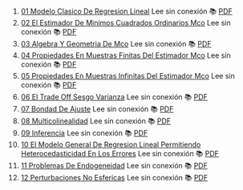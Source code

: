 1.  [01 Modelo Clasico De Regresion Lineal](https://achalmaedison.netlify.app/econometria/01-fundamentos-econometria/2021-03-01-01-modelo-clasico-de-regresion-lineal) Lee sin conexión 📚 [PDF](https://achalmaedison.netlify.app/econometria/01-fundamentos-econometria/2021-03-01-01-modelo-clasico-de-regresion-lineal/index.pdf)
2.  [02 El Estimador De Minimos Cuadrados Ordinarios Mco](https://achalmaedison.netlify.app/econometria/01-fundamentos-econometria/2021-03-08-02-el-estimador-de-minimos-cuadrados-ordinarios-mco) Lee sin conexión 📚 [PDF](https://achalmaedison.netlify.app/econometria/01-fundamentos-econometria/2021-03-08-02-el-estimador-de-minimos-cuadrados-ordinarios-mco/index.pdf)
3.  [03 Algebra Y Geometria De Mco](https://achalmaedison.netlify.app/econometria/01-fundamentos-econometria/2021-03-15-03-algebra-y-geometria-de-mco) Lee sin conexión 📚 [PDF](https://achalmaedison.netlify.app/econometria/01-fundamentos-econometria/2021-03-15-03-algebra-y-geometria-de-mco/index.pdf)
4.  [04 Propiedades En Muestras Finitas Del Estimador Mco](https://achalmaedison.netlify.app/econometria/01-fundamentos-econometria/2021-03-22-04-propiedades-en-muestras-finitas-del-estimador-mco) Lee sin conexión 📚 [PDF](https://achalmaedison.netlify.app/econometria/01-fundamentos-econometria/2021-03-22-04-propiedades-en-muestras-finitas-del-estimador-mco/index.pdf)
5.  [05 Propiedades En Muestras Infinitas Del Estimador Mco](https://achalmaedison.netlify.app/econometria/01-fundamentos-econometria/2021-03-29-05-propiedades-en-muestras-infinitas-del-estimador-mco) Lee sin conexión 📚 [PDF](https://achalmaedison.netlify.app/econometria/01-fundamentos-econometria/2021-03-29-05-propiedades-en-muestras-infinitas-del-estimador-mco/index.pdf)
6.  [06 El Trade Off Sesgo Varianza](https://achalmaedison.netlify.app/econometria/01-fundamentos-econometria/2021-04-10-06-el-trade-off-sesgo-varianza) Lee sin conexión 📚 [PDF](https://achalmaedison.netlify.app/econometria/01-fundamentos-econometria/2021-04-10-06-el-trade-off-sesgo-varianza/index.pdf)
7.  [07 Bondad De Ajuste](https://achalmaedison.netlify.app/econometria/01-fundamentos-econometria/2021-04-19-07-bondad-de-ajuste) Lee sin conexión 📚 [PDF](https://achalmaedison.netlify.app/econometria/01-fundamentos-econometria/2021-04-19-07-bondad-de-ajuste/index.pdf)
8.  [08 Multicolinealidad](https://achalmaedison.netlify.app/econometria/01-fundamentos-econometria/2021-04-26-08-multicolinealidad) Lee sin conexión 📚 [PDF](https://achalmaedison.netlify.app/econometria/01-fundamentos-econometria/2021-04-26-08-multicolinealidad/index.pdf)
9.  [09 Inferencia](https://achalmaedison.netlify.app/econometria/01-fundamentos-econometria/2021-05-03-09-inferencia) Lee sin conexión 📚 [PDF](https://achalmaedison.netlify.app/econometria/01-fundamentos-econometria/2021-05-03-09-inferencia/index.pdf)
10. [10 El Modelo General De Regresion Lineal Permitiendo Heterocedasticidad En Los Errores](https://achalmaedison.netlify.app/econometria/01-fundamentos-econometria/2021-05-10-10-el-modelo-general-de-regresion-lineal-permitiendo-heterocedasticidad-en-los-errores) Lee sin conexión 📚 [PDF](https://achalmaedison.netlify.app/econometria/01-fundamentos-econometria/2021-05-10-10-el-modelo-general-de-regresion-lineal-permitiendo-heterocedasticidad-en-los-errores/index.pdf)
11. [11 Problemas De Endogeneidad](https://achalmaedison.netlify.app/econometria/01-fundamentos-econometria/2021-05-17-11-problemas-de-endogeneidad) Lee sin conexión 📚 [PDF](https://achalmaedison.netlify.app/econometria/01-fundamentos-econometria/2021-05-17-11-problemas-de-endogeneidad/index.pdf)
12. [12 Perturbaciones No Esfericas](https://achalmaedison.netlify.app/econometria/01-fundamentos-econometria/2021-05-24-12-perturbaciones-no-esfericas) Lee sin conexión 📚 [PDF](https://achalmaedison.netlify.app/econometria/01-fundamentos-econometria/2021-05-24-12-perturbaciones-no-esfericas/index.pdf)